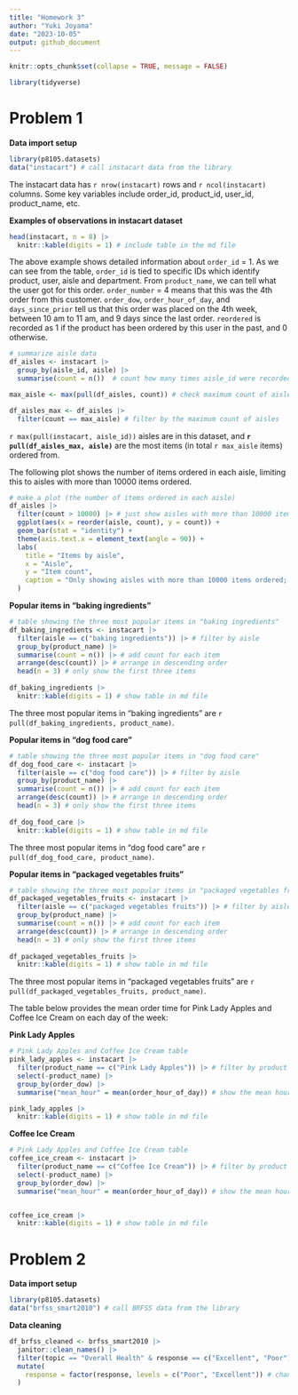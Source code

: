 ```yaml
---
title: "Homework 3"
author: "Yuki Joyama"
date: "2023-10-05"
output: github_document
---
```


```r
knitr::opts_chunk$set(collapse = TRUE, message = FALSE)

library(tidyverse)
```

# Problem 1

**Data import setup**
```r
library(p8105.datasets)
data("instacart") # call instacart data from the library 
```

The instacart data has `r nrow(instacart)` rows and `r ncol(instacart)` columns. Some key variables include order_id, product_id, user_id, product_name, etc.

**Examples of observations in instacart dataset**
```r
head(instacart, n = 8) |> 
  knitr::kable(digits = 1) # include table in the md file
```

The above example shows detailed information about `order_id` = 1. As we can see from the table, `order_id` is tied to specific IDs which identify product, user, aisle and department. From `product_name`, we can tell what the user got for this order. `order_number` = 4 means that this was the 4th order from this customer. `order_dow`, `order_hour_of_day`, and `days_since_prior` tell us that this order was placed on the 4th week, between 10 am to 11 am, and 9 days since the last order. `reordered` is recorded as 1 if the product has been ordered by this user in the past, and 0 otherwise. 

```r
# summarize aisle data
df_aisles <- instacart |> 
  group_by(aisle_id, aisle) |> 
  summarise(count = n())  # count how many times aisle_id were recorded in the dataset for each id (= the number of items ordered from each aisle)

max_aisle <- max(pull(df_aisles, count)) # check maximum count of aisles

df_aisles_max <- df_aisles |> 
  filter(count == max_aisle) # filter by the maximum count of aisles
```

`r max(pull(instacart, aisle_id))` aisles are in this dataset, and **`r pull(df_aisles_max, aisle)`** are the most items (in total `r max_aisle` items) ordered from.

The following plot shows the number of items ordered in each aisle, limiting this to aisles with more than 10000 items ordered.
```r
# make a plot (the number of items ordered in each aisle)
df_aisles |> 
  filter(count > 10000) |> # just show aisles with more than 10000 items 
  ggplot(aes(x = reorder(aisle, count), y = count)) + 
  geom_bar(stat = "identity") +
  theme(axis.text.x = element_text(angle = 90)) +
  labs(
    title = "Items by aisle",
    x = "Aisle",
    y = "Item count",
    caption = "Only showing aisles with more than 10000 items ordered; sorted in an ascending order"
  )
```

**Popular items in "baking ingredients"**
```r
# table showing the three most popular items in "baking ingredients"
df_baking_ingredients <- instacart |> 
  filter(aisle == c("baking ingredients")) |> # filter by aisle
  group_by(product_name) |> 
  summarise(count = n()) |> # add count for each item
  arrange(desc(count)) |> # arrange in descending order
  head(n = 3) # only show the first three items
  
df_baking_ingredients |> 
  knitr::kable(digits = 1) # show table in md file 
```
The three most popular items in "baking ingredients" are `r pull(df_baking_ingredients, product_name)`.

**Popular items in "dog food care"**
```r
# table showing the three most popular items in "dog food care"
df_dog_food_care <- instacart |> 
  filter(aisle == c("dog food care")) |> # filter by aisle
  group_by(product_name) |> 
  summarise(count = n()) |> # add count for each item
  arrange(desc(count)) |> # arrange in descending order
  head(n = 3) # only show the first three items
  
df_dog_food_care |> 
  knitr::kable(digits = 1) # show table in md file 
```
The three most popular items in "dog food care" are `r pull(df_dog_food_care, product_name)`.

**Popular items in "packaged vegetables fruits"**
```r
# table showing the three most popular items in "packaged vegetables fruits"
df_packaged_vegetables_fruits <- instacart |> 
  filter(aisle == c("packaged vegetables fruits")) |> # filter by aisle
  group_by(product_name) |> 
  summarise(count = n()) |> # add count for each item
  arrange(desc(count)) |> # arrange in descending order
  head(n = 3) # only show the first three items
  
df_packaged_vegetables_fruits |> 
  knitr::kable(digits = 1) # show table in md file 
```
The three most popular items in "packaged vegetables fruits" are `r pull(df_packaged_vegetables_fruits, product_name)`.

The table below provides the mean order time for Pink Lady Apples and Coffee Ice Cream on each day of the week:

**Pink Lady Apples**
```r
# Pink Lady Apples and Coffee Ice Cream table
pink_lady_apples <- instacart |> 
  filter(product_name == c("Pink Lady Apples")) |> # filter by product name
  select(-product_name) |> 
  group_by(order_dow) |> 
  summarise("mean_hour" = mean(order_hour_of_day)) # show the mean hour of the day on each day of the week

pink_lady_apples |> 
  knitr::kable(digits = 1) # show table in md file 
```

**Coffee Ice Cream**
```r
# Pink Lady Apples and Coffee Ice Cream table
coffee_ice_cream <- instacart |> 
  filter(product_name == c("Coffee Ice Cream")) |> # filter by product name
  select(-product_name) |> 
  group_by(order_dow) |> 
  summarise("mean_hour" = mean(order_hour_of_day)) # show the mean hour of the day on each day of the week


coffee_ice_cream |> 
  knitr::kable(digits = 1) # show table in md file 
```

# Problem 2

**Data import setup**
```r
library(p8105.datasets)
data("brfss_smart2010") # call BRFSS data from the library 
```

**Data cleaning**
```r
df_brfss_cleaned <- brfss_smart2010 |> 
  janitor::clean_names() |> 
  filter(topic == "Overall Health" & response == c("Excellent", "Poor")) |>  # focus on Overall Health; only include responses from "Excellent" to "Poor"
  mutate(
    response = factor(response, levels = c("Poor", "Excellent")) # change response as factor taking levels ordered from “Poor” to “Excellent”
  )
```

















